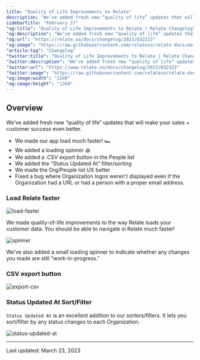 ```yaml
---
title: "Quality of Life Improvements to Relate"
description: "We’ve added fresh new “quality of life” updates that will make your sales + customer success even better."
sidebarTitle: "February 27"
"og:title": "Quality of Life Improvements to Relate | Relate Changelog"
"og:description": "We’ve added fresh new “quality of life” updates that will make your sales + customer success even better."
"og:url": "https://relate.so/docs/changelog/2023/032323"
"og:image": "https://raw.githubusercontent.com/relateso/relate-docs/main/docs/images/changelog/status-updated-at.png"
"article:tag": "Changelog"
"twitter:title": "Quality of Life Improvements to Relate | Relate Changelog"
"twitter:description": "We’ve added fresh new “quality of life” updates that will make your sales + customer success even better."
"twitter:url": "https://www.relate.so/docs/changelog/2023/032323"
"twitter:image": "https://raw.githubusercontent.com/relateso/relate-docs/main/docs/images/changelog/status-updated-at.png"
"og:image:width": "2240"
"og:image:height": "1260"
---
```


## Overview

We’ve added fresh new “quality of life” updates that will make your sales + customer success even better.

-   We made our app load much faster! 🏎️
-   We added a loading spinner ꩜
-   We added a .CSV export button in the People list
-   We added the “Status Updated At” filter/sorting
-   We made the Org/People list UX better
-   Fixed a bug where Organization logos weren’t displayed even if the Organization had a URL or had a person with a proper email address.

### Load Relate faster

![load-faster](/docs/images/changelog/load-faster.gif)

We made quality-of-life improvements to the way Relate loads your customer data. You should be able to navigate in Relate much faster!

![spinner](/docs/images/changelog/spinner.png)

We’ve also added a small loading spinner to indicate whether any changes you made are still “work-in-progress.”

### CSV export button

![export-csv](/docs/images/changelog/export-csv.png)

### Status Updated At Sort/Filter

`Status Updated At` is an excellent addition to our sorters/filters. It lets you sort/filter by any status changes to each Organization.

![status-updated-at](/docs/images/changelog/status-updated-at.png)

---

Last updated: March 23, 2023
